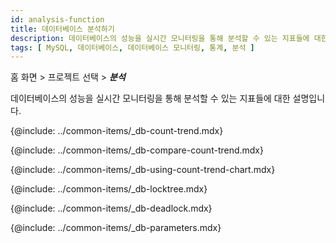 ```yaml
---
id: analysis-function
title: 데이터베이스 분석하기
description: 데이터베이스의 성능을 실시간 모니터링을 통해 분석할 수 있는 지표들에 대한 설명입니다.
tags: [ MySQL, 데이터베이스, 데이터베이스 모니터링, 통계, 분석 ]
---
```


홈 화면 > 프로젝트 선택 > ***분석***

데이터베이스의 성능을 실시간 모니터링을 통해 분석할 수 있는 지표들에 대한 설명입니다.

{@include: ../common-items/_db-count-trend.mdx}

{@include: ../common-items/_db-compare-count-trend.mdx}

{@include: ../common-items/_db-using-count-trend-chart.mdx}

{@include: ../common-items/_db-locktree.mdx}

<!-- mysql, mriadb 지원 -->
{@include: ../common-items/_db-deadlock.mdx}

<!-- oracle, tibero -->
<!-- {@include: ../common-items/_db-parallel-query-tree.mdx} -->

{@include: ../common-items/_db-parameters.mdx}